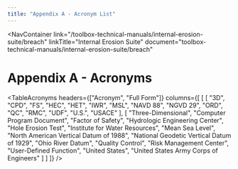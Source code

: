```yaml
---
title: "Appendix A - Acronym List"
---
```



<NavContainer 
  link="/toolbox-technical-manuals/internal-erosion-suite/breach"
  linkTitle="Internal Erosion Suite"
  document="toolbox-technical-manuals/internal-erosion-suite/breach"
></NavContainer>

# Appendix A - Acronyms

<TableAcronyms 
  headers={["Acronym", "Full Form"]}
  columns={[
 [
[
"3D",
"CPD",
"FS",
"HEC",
"HET",
"IWR",
"MSL",
"NAVD 88",
"NGVD 29",
"ORD",
"QC",
"RMC",
"UDF",
"U.S.",
"USACE"
],
[
"Three-Dimensional",
"Computer Program Document",
"Factor of Safety",
"Hydrologic Engineering Center",
"Hole Erosion Test",
"Institute for Water Resources",
"Mean Sea Level",
"North American Vertical Datum of 1988",
"National Geodetic Vertical Datum of 1929",
"Ohio River Datum",
"Quality Control",
"Risk Management Center",
"User-Defined Function",
"United States",
"United States Army Corps of Engineers"
]
]
]}
/>

<CitationFootnote />